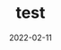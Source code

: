 ---
title: test
date: 2022-02-11
hero_image: image1.jpg
hero_image_alt: A gray pitbull relaxing on the sidewalk with its tongue hanging out
hero_image_credit_text: Christopher Ayme
hero_image_credit_link: a
slug: my-custom-slug
---